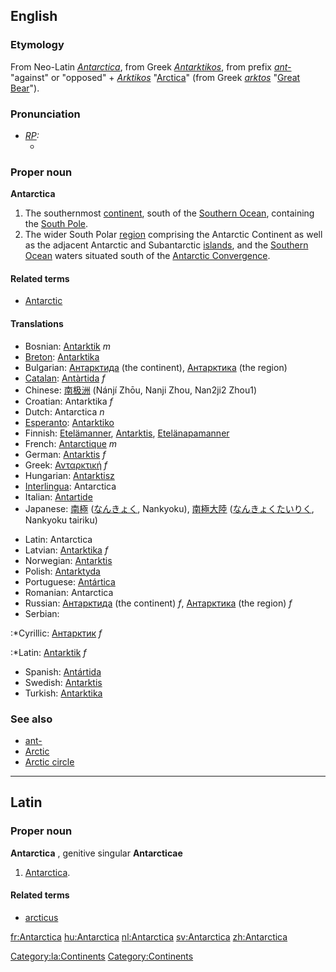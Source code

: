 ==English==
===Etymology===
From Neo-Latin ''[[#Latin|Antarctica]]'', from Greek ''[[Antarktikos]]'', from prefix ''[[ant-]]'' "against" or "opposed" + ''[[Arktikos]]'' "[[Arctica]]" (from Greek ''[[arktos]]'' "[[Great Bear]]").

===Pronunciation===
* ''[[RP]]:''
** {{IPA|/ænˈtɑːktɪkə/}}

===Proper noun===
{{wikipedia}}
'''Antarctica'''
# The southernmost [[continent]], south of the [[Southern Ocean]], containing the [[South Pole]].
# The wider South Polar [[region]] comprising the Antarctic Continent as well as the adjacent Antarctic and Subantarctic [[islands]], and the [[Southern Ocean]] waters situated south of the [[Antarctic Convergence]].

====Related terms====
*[[Antarctic]]

====Translations====
{{top}}
*Bosnian: [[Antarktik]] ''m''
*[[Breton]]: [[Antarktika]]
*Bulgarian: [[Антарктида]] (the continent), [[Антарктика]] (the region)
*[[Catalan]]: [[Antàrtida]] ''f''
*Chinese: [[南极洲]] (Nánjí Zhōu, Nanji Zhou, Nan2ji2 Zhou1)
*Croatian: Antarktika ''f''
*Dutch: Antarctica ''n''
*[[Esperanto]]: [[Antarktiko]]
*Finnish: [[Etelämanner]], [[Antarktis]], [[Etelänapamanner]]
*French: [[Antarctique]] ''m''
*German: [[Antarktis]] ''f''
*Greek: [[Ανταρκτική]] ''f''
*Hungarian: [[Antarktisz]]
*[[Interlingua]]: Antarctica
*Italian: [[Antartide]]
*Japanese: [[南極]] ([[なんきょく]], Nankyoku), [[南極大陸]] ([[なんきょくたいりく]], Nankyoku tairiku)
{{mid}}
*Latin: Antarctica
*Latvian: [[Antarktika]] ''f''
*Norwegian: [[Antarktis]]
*Polish: [[Antarktyda]]
*Portuguese: [[Antártica]]
*Romanian: Antarctica
*Russian: [[Антарктида]] (the continent) ''f'', [[Антарктика]] (the region) ''f''
*Serbian:
:*Cyrillic: [[Антарктик]] ''f''
:*Latin: [[Antarktik]] ''f''
*Spanish: [[Antártida]]
*Swedish: [[Antarktis]]
*Turkish: [[Antarktika]]
{{bottom}}

===See also===
*[[ant-]]
*[[Arctic]]
*[[Arctic circle]]

----
==Latin==
===Proper noun===
[[Category:la:Continents]] 
'''Antarctica''' {{f}}, genitive singular '''Antarcticae'''
# [[#English|Antarctica]].

====Related terms====
*[[arcticus]]

[[Category:Continents]]

[[fr:Antarctica]]
[[hu:Antarctica]]
[[nl:Antarctica]]
[[sv:Antarctica]]
[[zh:Antarctica]]
